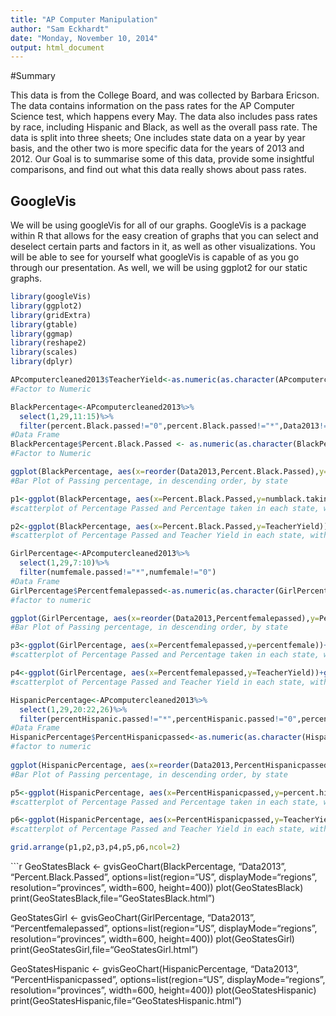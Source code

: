 ```yaml
---
title: "AP Computer Manipulation"
author: "Sam Eckhardt"
date: "Monday, November 10, 2014"
output: html_document
---
```


#Summary

This data is from the College Board, and was collected by Barbara Ericson. The data contains information on the pass rates for the AP Computer Science test, which happens every May. The data also includes pass rates by race, including Hispanic and Black, as well as the overall pass rate. The data is split into three sheets; One includes state data on a year by year basis, and the other two is more specific data for the years of 2013 and 2012. Our Goal is to summarise some of this data, provide some insightful comparisons, and find out what this data really shows about pass rates. 

## GoogleVis

We will be using googleVis for all of our graphs. GoogleVis is a package within R that allows for the easy creation of graphs that you can select and deselect certain parts and factors in it, as well as other visualizations. You will be able to see for yourself what googleVis is capable of as you go through our presentation. 
As well, we will be using ggplot2 for our static graphs. 

```r
library(googleVis)
library(ggplot2)
library(gridExtra)
library(gtable)
library(ggmap)
library(reshape2)
library(scales)
library(dplyr)

```

```r
APcomputercleaned2013$TeacherYield<-as.numeric(as.character(APcomputercleaned2013$yield.per.teacher))
#Factor to Numeric

BlackPercentage<-APcomputercleaned2013%>%
  select(1,29,11:15)%>%
  filter(percent.Black.passed!="0",percent.Black.passed!="*",Data2013!="")
#Data Frame
BlackPercentage$Percent.Black.Passed <- as.numeric(as.character(BlackPercentage$percent.Black.passed))
#Factor to Numeric

ggplot(BlackPercentage, aes(x=reorder(Data2013,Percent.Black.Passed),y=Percent.Black.Passed,group=Data2013, fill=Data2013))+geom_bar(stat="identity")+theme(legend.position="none",axis.text.y = element_blank())+geom_text(aes(label=Data2013),size=4)+ coord_flip()
#Bar Plot of Passing percentage, in descending order, by state

p1<-ggplot(BlackPercentage, aes(x=Percent.Black.Passed,y=numblack.taking.exam))+geom_point()+geom_smooth(color="black",method=lm)
#scatterplot of Percentage Passed and Percentage taken in each state, with regression line

p2<-ggplot(BlackPercentage, aes(x=Percent.Black.Passed,y=TeacherYield))+geom_point()+geom_smooth(color="black",method=lm)
#scatterplot of Percentage Passed and Teacher Yield in each state, with regression line
```

```r
GirlPercentage<-APcomputercleaned2013%>%
  select(1,29,7:10)%>%
  filter(numfemale.passed!="*",numfemale!="0")
#Data Frame
GirlPercentage$Percentfemalepassed<-as.numeric(as.character(GirlPercentage$percentfemale.passed))
#factor to numeric

ggplot(GirlPercentage, aes(x=reorder(Data2013,Percentfemalepassed),y=Percentfemalepassed,group=Data2013, fill=Data2013))+geom_bar(stat="identity")+theme(legend.position="none",axis.text.y = element_blank())+geom_text(aes(label=Data2013),size=4)+ coord_flip()
#Bar Plot of Passing percentage, in descending order, by state

p3<-ggplot(GirlPercentage, aes(x=Percentfemalepassed,y=percentfemale))+geom_point()+geom_smooth(color="black",method=lm)
#scatterplot of Percentage Passed and Percentage taken in each state, with regression line

p4<-ggplot(GirlPercentage, aes(x=Percentfemalepassed,y=TeacherYield))+geom_point()+geom_smooth(color="black",method=lm)
#scatterplot of Percentage Passed and Teacher Yield in each state, with regression line
```

```r
HispanicPercentage<-APcomputercleaned2013%>%
  select(1,29,20:22,26)%>%
  filter(percentHispanic.passed!="*",percentHispanic.passed!="0",percentHispanic.passed!="NA")
#Data Frame
HispanicPercentage$PercentHispanicpassed<-as.numeric(as.character(HispanicPercentage$percentHispanic.passed))
#factor to numeric
  
ggplot(HispanicPercentage, aes(x=reorder(Data2013,PercentHispanicpassed),y=PercentHispanicpassed,group=Data2013, fill=Data2013))+geom_bar(stat="identity")+theme(legend.position="none",axis.text.y = element_blank())+geom_text(aes(label=Data2013),size=4)+ coord_flip()
#Bar Plot of Passing percentage, in descending order, by state

p5<-ggplot(HispanicPercentage, aes(x=PercentHispanicpassed,y=percent.hispanic.taking.exam))+geom_point()+geom_smooth(color="black",method=lm)
#scatterplot of Percentage Passed and Percentage taken in each state, with regression line

p6<-ggplot(HispanicPercentage, aes(x=PercentHispanicpassed,y=TeacherYield))+geom_point()+geom_smooth(color="black",method=lm)
#scatterplot of Percentage Passed and Teacher Yield in each state, with regression line
```

```r
grid.arrange(p1,p2,p3,p4,p5,p6,ncol=2)
```

```r
GeoStatesBlack <- gvisGeoChart(BlackPercentage, "Data2013", "Percent.Black.Passed",
                          options=list(region="US", displayMode="regions", resolution="provinces",
                                       width=600, height=400))
plot(GeoStatesBlack)
print(GeoStatesBlack,file="GeoStatesBlack.html")

GeoStatesGirl <- gvisGeoChart(GirlPercentage, "Data2013", "Percentfemalepassed",
                          options=list(region="US", displayMode="regions", resolution="provinces",
                                       width=600, height=400))
plot(GeoStatesGirl)
print(GeoStatesGirl,file="GeoStatesGirl.html")

GeoStatesHispanic <- gvisGeoChart(HispanicPercentage, "Data2013", "PercentHispanicpassed",
                          options=list(region="US", displayMode="regions", resolution="provinces",
                                       width=600, height=400))
plot(GeoStatesHispanic)
print(GeoStatesHispanic,file="GeoStatesHispanic.html")